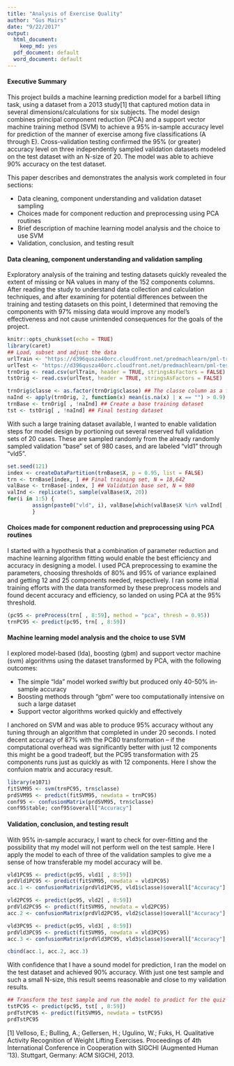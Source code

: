 ```yaml
---
title: "Analysis of Exercise Quality"
author: "Gus Mairs"
date: "9/22/2017"
output:
  html_document:
    keep_md: yes
  pdf_document: default
  word_document: default
---
```


#### Executive Summary
This project builds a machine learning prediction model for a barbell lifting task, using a dataset from a 2013 study[1] that captured motion data in several dimensions/calculations for six subjects. The model design combines principal component reduction (PCA) and a support vector machine training method (SVM) to achieve a 95% in-sample accuracy level for prediction of the manner of exercise among five classifications (A through E). Cross-validation testing confirmed the 95% (or greater) accuracy level on three independently sampled validation datasets modeled on the test dataset with an N-size of 20. The model was able to achieve 90% accuracy on the test dataset.

This paper describes and demonstrates the analysis work completed in four sections:

* Data cleaning, component understanding and validation dataset sampling
* Choices made for component reduction and preprocessing using PCA routines
* Brief description of machine learning model analysis and the choice to use SVM
* Validation, conclusion, and testing result

#### Data cleaning, component understanding and validation sampling
Exploratory analysis of the training and testing datasets quickly revealed the extent of missing or NA values in many of the 152 components columns. After reading the study to understand data collection and calculation techniques, and after examining for potential differences between the training and testing datasets on this point, I determined that removing the components with 97% missing data would improve any model's effectiveness and not cause unintended consequences for the goals of the project.
```r
knitr::opts_chunk$set(echo = TRUE)
library(caret)
## Load, subset and adjust the data 
urlTrain <- "https://d396qusza40orc.cloudfront.net/predmachlearn/pml-training.csv"
urlTest <- "https://d396qusza40orc.cloudfront.net/predmachlearn/pml-testing.csv"
trnOrig <- read.csv(urlTrain, header = TRUE, stringsAsFactors = FALSE)
tstOrig <- read.csv(urlTest, header = TRUE, stringsAsFactors = FALSE)
```

```r
trnOrig$classe <- as.factor(trnOrig$classe) ## The classe column as a factor
naInd <- apply(trnOrig, 2, function(x) mean(is.na(x) | x == "") > 0.9) ## Index of NA columns
trnBase <- trnOrig[ , !naInd] ## Create a base training dataset
tst <- tstOrig[ , !naInd] ## Final testing dataset
```
With such a large training dataset available, I wanted to enable validation steps for model design by portioning out several reserved full validation sets of 20 cases. These are sampled randomly from the already randomly sampled validation "base" set of 980 cases, and are labeled "vld1" through "vld5".
```r
set.seed(121)
index <- createDataPartition(trnBase$X, p = 0.95, list = FALSE)
trn <- trnBase[index, ] ## Final training set, N = 18,642
valBase <- trnBase[-index, ] ## Validation base set, N = 980
valInd <- replicate(5, sample(valBase$X, 20))
for(i in 1:5) {
        assign(paste0("vld", i), valBase[which(valBase$X %in% valInd[ , i]), ])
        }
```

#### Choices made for component reduction and preprocessing using PCA routines
I started with a hypothesis that a combination of parameter reduction and machine learning algorithm fitting would enable the best efficiency and accuracy in designing a model. I used PCA preprocessing to examine the parameters, choosing thresholds of 80% and 95% of variance explained and getting 12 and 25 components needed, respectively. I ran some initial training efforts with the data transformed by these preprocess models and found decent accuracy and efficiency, so landed on using PCA at the 95% threshold.

```r
(pc95 <- preProcess(trn[ , 8:59], method = "pca", thresh = 0.95))
trnPC95 <- predict(pc95, trn[ , 8:59])
```

#### Machine learning model analysis and the choice to use SVM
I explored model-based (lda), boosting (gbm) and support vector machine (svm) algorithms using the dataset transformed by PCA, with the following outcomes:

* The simple "lda" model worked swiftly but produced only 40-50% in-sample accuracy
* Boosting methods through "gbm" were too computationally intensive on such a large dataset
* Support vector algorithms worked quickly and effectively

I anchored on SVM and was able to produce 95% accuracy without any tuning through an algorithm that completed in under 20 seconds. I noted decent accuracy of 87% with the PC80 transformation -- if the computational overhead was significantly better with just 12 components this might be a good tradeoff, but the PC95 transformation with 25 components runs just as quickly as with 12 components. Here I show the confuion matrix and accuracy result.
```r
library(e1071)
fitSVM95 <- svm(trnPC95, trn$classe)
prdSVM95 <- predict(fitSVM95, newdata = trnPC95)
conf95 <- confusionMatrix(prdSVM95, trn$classe)
conf95$table; conf95$overall["Accuracy"]
```
#### Validation, conclusion, and testing result
With 95% in-sample accuracy, I want to check for over-fitting and the possibility that my model will not perform well on the test sample. Here I apply the model to each of three of the validation samples to give me a sense of how transferable my model accuracy will be.
```r
vld1PC95 <- predict(pc95, vld1[ , 8:59])
prdVld1PC95 <- predict(fitSVM95, newdata = vld1PC95)
acc.1 <- confusionMatrix(prdVld1PC95, vld1$classe)$overall["Accuracy"]
```
```r
vld2PC95 <- predict(pc95, vld2[ , 8:59])
prdVld2PC95 <- predict(fitSVM95, newdata = vld2PC95)
acc.2 <- confusionMatrix(prdVld2PC95, vld2$classe)$overall["Accuracy"]

vld3PC95 <- predict(pc95, vld3[ , 8:59])
prdVld3PC95 <- predict(fitSVM95, newdata = vld3PC95)
acc.3 <- confusionMatrix(prdVld3PC95, vld3$classe)$overall["Accuracy"]
```
```r
cbind(acc.1, acc.2, acc.3)
```
With confidence that I have a sound model for prediction, I ran the model on the test dataset and achieved 90% accuracy. With just one test sample and such a small N-size, this result seems reasonable and close to my validation results. 
```r
## Transform the test sample and run the model to prodict for the quiz
tstPC95 <- predict(pc95, tst[ , 8:59])
prdTstPC95 <- predict(fitSVM95, newdata = tstPC95)
prdTstPC95
```

[1] Velloso, E.; Bulling, A.; Gellersen, H.; Ugulino, W.; Fuks, H. Qualitative Activity Recognition of Weight Lifting Exercises. Proceedings of 4th International Conference in Cooperation with SIGCHI (Augmented Human '13). Stuttgart, Germany: ACM SIGCHI, 2013.
